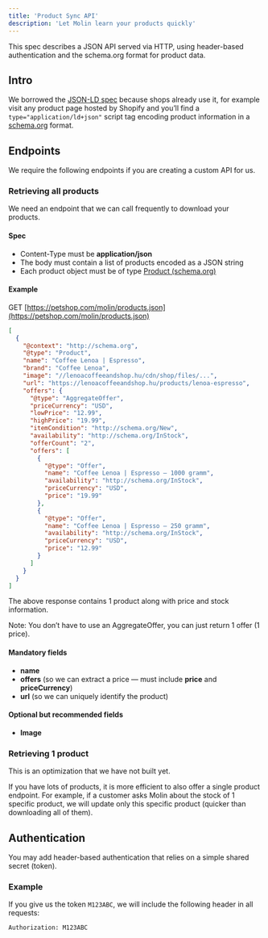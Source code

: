 ```yaml
---
title: 'Product Sync API'
description: 'Let Molin learn your products quickly'
---
```


This spec describes a JSON API served via HTTP, using header-based authentication and the schema.org format for product data.

## Intro

We borrowed the [JSON-LD spec](https://json-ld.org/) because shops already use it, for example visit any product page hosted by Shopify and you’ll find a `type="application/ld+json"` script tag encoding product information in a [schema.org](https://schema.org) format.

## Endpoints

We require the following endpoints if you are creating a custom API for us.

### Retrieving all products

We need an endpoint that we can call frequently to download your products.

#### Spec

- Content-Type must be **application/json**
- The body must contain a list of products encoded as a JSON string
- Each product object must be of type [Product (schema.org)](https://schema.org/Product)

#### Example

GET [https://petshop.com/molin/products.json](https://petshop.com/molin/products.json)

```json
[
  {
    "@context": "http://schema.org",
    "@type": "Product",
    "name": "Coffee Lenoa | Espresso",
    "brand": "Coffee Lenoa",
    "image": "//lenoacoffeeandshop.hu/cdn/shop/files/...",
    "url": "https://lenoacoffeeandshop.hu/products/lenoa-espresso",
    "offers": {
      "@type": "AggregateOffer",
      "priceCurrency": "USD",
      "lowPrice": "12.99",
      "highPrice": "19.99",
      "itemCondition": "http://schema.org/New",
      "availability": "http://schema.org/InStock",
      "offerCount": "2",
      "offers": [
        {
          "@type": "Offer",
          "name": "Coffee Lenoa | Espresso — 1000 gramm",
          "availability": "http://schema.org/InStock",
          "priceCurrency": "USD",
          "price": "19.99"
        },
        {
          "@type": "Offer",
          "name": "Coffee Lenoa | Espresso — 250 gramm",
          "availability": "http://schema.org/InStock",
          "priceCurrency": "USD",
          "price": "12.99"
        }
      ]
    }
  }
]
```

The above response contains 1 product along with price and stock information.

Note: You don’t have to use an AggregateOffer, you can just return 1 offer (1 price).

#### Mandatory fields

- **name**
- **offers** (so we can extract a price — must include **price** and **priceCurrency**)
- **url** (so we can uniquely identify the product)

#### Optional but recommended fields

- **Image**

### Retrieving 1 product

This is an optimization that we have not built yet.

If you have lots of products, it is more efficient to also offer a single product endpoint. For example, if a customer asks Molin about the stock of 1 specific product, we will update only this specific product (quicker than downloading all of them).

## Authentication

You may add header-based authentication that relies on a simple shared secret (token).

### Example

If you give us the token `M123ABC`, we will include the following header in all requests:

```
Authorization: M123ABC
```
